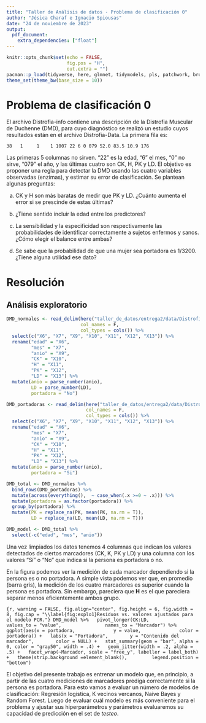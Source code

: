 ```yaml
---
title: "Taller de Análisis de datos - Problema de clasificación 0"
author: "Jésica Charaf e Ignacio Spiousas"
date: "24 de noviembre de 2023"
output:
  pdf_document:
    extra_dependencies: ["float"]
---
```


```r
knitr::opts_chunk$set(echo = FALSE,
                      fig.pos = "H", 
                      out.extra = "")
pacman::p_load(tidyverse, here, glmnet, tidymodels, pls, patchwork, broom, knitr)
theme_set(theme_bw(base_size = 10))
```

# Problema de clasificación 0

 El archivo Distrofia-info contiene una descripción de la Distrofia Muscular de Duchenne (DMD), para cuyo diagnóstico se realizó un estudio cuyos resultados están en el archivo Distrofia-Data. 
	La primera fila es:

`38   1     1    1 1007 22 6 0 079 52.0 83.5 10.9 176`

Las primeras 5 columnas no sirven. “22” es la edad, “6” el mes, “0” no sirve, “079” el año, y las últimas cuatro son CK, H, PK y LD.
El objetivo es proponer una regla para  detectar la DMD usando las cuatro variables  observadas (enzimas), y estimar su  error de clasificación. Se plantean algunas preguntas:

a) CK y H son más baratas de medir que PK y LD. ¿Cuánto aumenta el error si se prescinde de estas últimas?
	
b) ¿Tiene sentido incluir la edad entre los predictores?
	
c) La sensibilidad y la especificidad son respectivamente las probabilidades de identificar correctamente a sujetos enfermos y sanos. ¿Cómo elegir el balance entre ambas?
	
d) Se sabe que la probabilidad de que una mujer sea portadora es 1/3200. ¿Tiene alguna utilidad ese dato?

# Resolución

## Análisis exploratorio

```r
DMD_normales <- read_delim(here("taller_de_datos/entrega2/data/Distrofia-Data_normales.txt"),
                           col_names = F,
                           col_types = cols()) %>%
  select(c("X6", "X7", "X9", "X10", "X11", "X12", "X13")) %>%
  rename("edad" = "X6",
         "mes" = "X7",
         "anio" = "X9",
         "CK" = "X10",
         "H" = "X11",
         "PK" = "X12",
         "LD" = "X13") %>%
  mutate(anio = parse_number(anio),
         LD = parse_number(LD),
         portadora = "No")

DMD_portadoras <- read_delim(here("taller_de_datos/entrega2/data/Distrofia-Data_portadoras.txt"),
                             col_names = F,
                             col_types = cols()) %>%
  select(c("X6", "X7", "X9", "X10", "X11", "X12", "X13")) %>%
  rename("edad" = "X6",
         "mes" = "X7",
         "anio" = "X9",
         "CK" = "X10",
         "H" = "X11",
         "PK" = "X12",
         "LD" = "X13") %>%
  mutate(anio = parse_number(anio),
         portadora = "Si")

DMD_total <- DMD_normales %>%
  bind_rows(DMD_portadoras) %>% 
  mutate(across(everything(),  ~ case_when(.x >=0 ~ .x))) %>%
  mutate(portadora = as.factor(portadora)) %>%
  group_by(portadora) %>%
  mutate(PK = replace_na(PK, mean(PK, na.rm = T)),
         LD = replace_na(LD, mean(LD, na.rm = T)))

DMD_model <- DMD_total %>%
  select(-c("edad", "mes", "anio"))
```

Una vez limpiados los datos tenemos 4 columnas que indican los valores detectados de ciertos marcadores (CK, K, PK y LD) y una columna con los valores "Sí" o "No" que indica si la persona es portadora o no.

En la figura \ref{fig:explo1} podemos ver la medición de cada marcador dependiendo si la persona es o no portadora. A simple vista podemos ver que, en promedio (barra gris), la medición de los cuatro marcadores es superior cuando la persona es portadora. Sin embargo, pareciera que **H** es el que pareciera separar menos eficientemente ambos grupo.

```{r, warning = FALSE, fig.align="center", fig.height = 6, fig.width = 8, fig.cap = "\\label{fig:explo1}Residuos vs. valores ajustados para el modelo PCR."}
DMD_model %>%
  pivot_longer(CK:LD,
               values_to = "value",
               names_to = "Marcador") %>%
  ggplot(aes(x = portadora,
             y = value,
             color = portadora)) +
  labs(x = "Portadora",
       y = "Contenido del marcador",
       color = NULL) +
  stat_summary(geom = "bar", alpha = 0, color = "gray50", width = .4) +
  geom_jitter(width = .2, alpha = .5) +
  facet_wrap(~Marcador, scale = "free_y", labeller = label_both) +
  theme(strip.background =element_blank(),
        legend.position = "bottom")
``` 

El objetivo del presente trabajo es entrenar un modelo que, en principio, a partir de las cuatro mediciones de marcadores prediga correctamente si la persona es portadora. Para esto vamos a evaluar un número de modelos de clasificación: Regresión logística, K vecinos vercanos, Naive Bayes y Random Forest. Luego de evaluar cuál modelo es más conveniente para el problema y ajustar sus hiperparámetros y parámetros evaluaremos su capacidad de predicción en el set de *testeo*.

